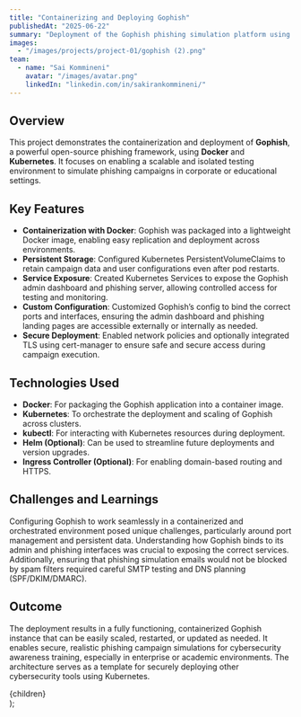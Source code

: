 ```yaml
---
title: "Containerizing and Deploying Gophish"
publishedAt: "2025-06-22"
summary: "Deployment of the Gophish phishing simulation platform using Docker and Kubernetes, providing a secure, containerized infrastructure to conduct awareness training and testing."
images:
  - "/images/projects/project-01/gophish (2).png"
team:
  - name: "Sai Kommineni"
    avatar: "/images/avatar.png"
    linkedIn: "linkedin.com/in/sakirankommineni/"
---
```


## Overview

This project demonstrates the containerization and deployment of **Gophish**, a powerful open-source phishing framework, using **Docker** and **Kubernetes**. It focuses on enabling a scalable and isolated testing environment to simulate phishing campaigns in corporate or educational settings.

## Key Features

- **Containerization with Docker**: Gophish was packaged into a lightweight Docker image, enabling easy replication and deployment across environments.
- **Persistent Storage**: Configured Kubernetes PersistentVolumeClaims to retain campaign data and user configurations even after pod restarts.
- **Service Exposure**: Created Kubernetes Services to expose the Gophish admin dashboard and phishing server, allowing controlled access for testing and monitoring.
- **Custom Configuration**: Customized Gophish’s config to bind the correct ports and interfaces, ensuring the admin dashboard and phishing landing pages are accessible externally or internally as needed.
- **Secure Deployment**: Enabled network policies and optionally integrated TLS using cert-manager to ensure safe and secure access during campaign execution.

## Technologies Used

- **Docker**: For packaging the Gophish application into a container image.
- **Kubernetes**: To orchestrate the deployment and scaling of Gophish across clusters.
- **kubectl**: For interacting with Kubernetes resources during deployment.
- **Helm (Optional)**: Can be used to streamline future deployments and version upgrades.
- **Ingress Controller (Optional)**: For enabling domain-based routing and HTTPS.

## Challenges and Learnings

Configuring Gophish to work seamlessly in a containerized and orchestrated environment posed unique challenges, particularly around port management and persistent data. Understanding how Gophish binds to its admin and phishing interfaces was crucial to exposing the correct services. Additionally, ensuring that phishing simulation emails would not be blocked by spam filters required careful SMTP testing and DNS planning (SPF/DKIM/DMARC).

## Outcome

The deployment results in a fully functioning, containerized Gophish instance that can be easily scaled, restarted, or updated as needed. It enables secure, realistic phishing campaign simulations for cybersecurity awareness training, especially in enterprise or academic environments. The architecture serves as a template for securely deploying other cybersecurity tools using Kubernetes.

  <article className="project-content">
    {children}
  </article>
);

